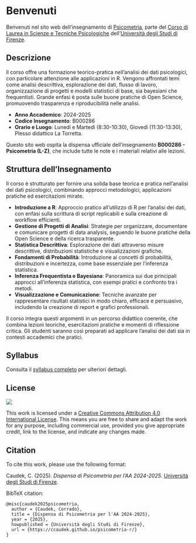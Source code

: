 # Benvenuti {.unnumbered}

Benvenuti nel sito web dell'insegnamento di [Psicometria](https://www.unifi.it/index.php?module=ofform2&mode=1&cmd=3&AA=2023&afId=689762), parte del [Corso di Laurea in Scienze e Tecniche Psicologiche](https://www.psicologia.unifi.it/vp-130-scienze-e-tecniche-psicologiche-l-24.html) dell'[Università degli Studi di Firenze](https://www.unifi.it/).

## Descrizione

Il corso offre una formazione teorico-pratica nell’analisi dei dati psicologici, con particolare attenzione alle applicazioni in R. Vengono affrontati temi come analisi descrittiva, esplorazione dei dati, flusso di lavoro, organizzazione di progetti e modelli statistici di base, sia bayesiani che frequentisti. Grande enfasi è posta sulle buone pratiche di Open Science, promuovendo trasparenza e riproducibilità nelle analisi.

- **Anno Accademico**: 2024-2025
- **Codice Insegnamento**: B000286
- **Orario e Luogo**: Lunedì e Martedì (8:30-10:30), Giovedì (11:30-13:30), Plesso didattico La Torretta.

::: callout-note
Questo sito web ospita la dispensa ufficiale dell'insegnamento **B000286 - Psicometria (L-Z)**, che include tutte le note e i materiali relativi alle lezioni. 
:::

## Struttura dell'Insegnamento

Il corso è strutturato per fornire una solida base teorica e pratica nell'analisi dei dati psicologici, combinando approcci metodologici, applicazioni pratiche ed esercitazioni mirate.

- **Introduzione a R**: Approccio pratico all’utilizzo di R per l’analisi dei dati, con enfasi sulla scrittura di script replicabili e sulla creazione di workflow efficienti.  
- **Gestione di Progetti di Analisi**: Strategie per organizzare, documentare e comunicare progetti di data analysis, seguendo le buone pratiche della Open Science e della ricerca trasparente.  
- **Statistica Descrittiva**: Esplorazione dei dati attraverso misure descrittive, distribuzioni statistiche e visualizzazioni grafiche.  
- **Fondamenti di Probabilità**: Introduzione ai concetti di probabilità, distribuzioni e incertezza, come base essenziale per l’inferenza statistica.  
- **Inferenza Frequentista e Bayesiana**: Panoramica sui due principali approcci all’inferenza statistica, con esempi pratici e confronto tra i metodi.  
- **Visualizzazione e Comunicazione**: Tecniche avanzate per rappresentare risultati statistici in modo chiaro, efficace e persuasivo, includendo la creazione di report e grafici professionali.  

Il corso integra questi argomenti in un percorso didattico coerente, che combina lezioni teoriche, esercitazioni pratiche e momenti di riflessione critica. Gli studenti saranno così preparati ad applicare l’analisi dei dati sia in contesti accademici che pratici.

## Syllabus

Consulta il [syllabus completo](syllabus/syllabus.pdf) per ulteriori dettagli.

## License {.unnumbered}

[![](https://img.shields.io/badge/License-CC_BY_4.0-lightgrey.svg)](https://creativecommons.org/licenses/by/4.0/){fig-align="left"}

This work is licensed under a [Creative Commons Attribution 4.0 International License](https://creativecommons.org/licenses/by/4.0/). This means you are free to share and adapt the work for any purpose, including commercial use, provided you give appropriate credit, link to the license, and indicate any changes made.

## Citation {.unnumbered}

To cite this work, please use the following format:

Caudek, C. (2025). *Dispensa di Psicometria per l'AA 2024-2025*. [Università degli Studi di Firenze](https://ccaudek.github.io/psicometria-r/).

BibTeX citation:
```
@misc{caudek2025psicometria,
  author = {Caudek, Corrado},
  title = {Dispensa di Psicometria per l'AA 2024-2025},
  year = {2025},
  howpublished = {Università degli Studi di Firenze},
  url = {https://ccaudek.github.io/psicometria-r/}
}
```

